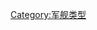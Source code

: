 {{Catnav|頁面分類|人类社会|科技|军事装备|军舰}}

{{catmore}}
{{Commonscat|Destroyers}}

[[Category:军舰类型|Category:军舰类型]]
